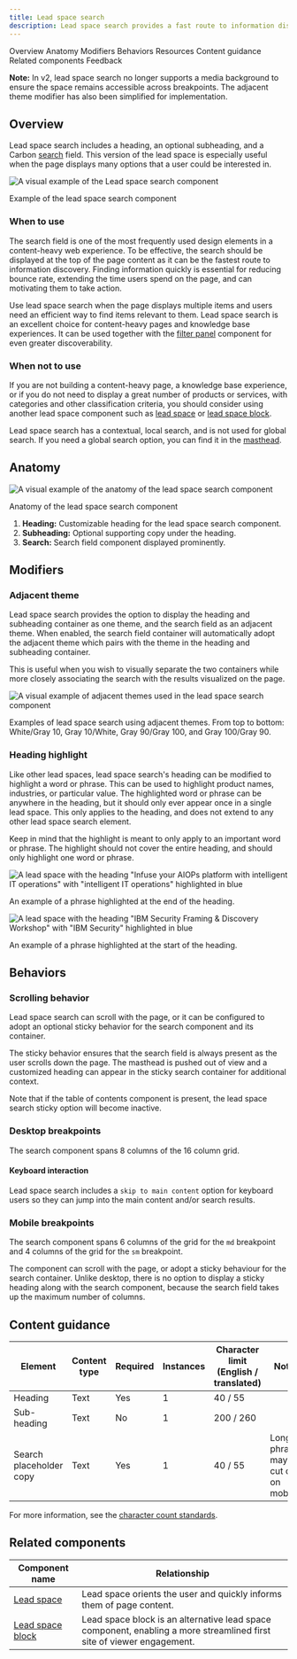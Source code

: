 ```yaml
---
title: Lead space search
description: Lead space search provides a fast route to information discovery by including a prominent search option in the lead space. As the search is always positioned at the top, it is discoverable by users the moment they land on the page.
---
```




<ComponentDescription name="Lead space search" type="layout" />

<AnchorLinks>

<AnchorLink>Overview</AnchorLink>
<AnchorLink>Anatomy</AnchorLink>
<AnchorLink>Modifiers</AnchorLink>
<AnchorLink>Behaviors</AnchorLink>
<AnchorLink>Resources</AnchorLink>
<AnchorLink>Content guidance</AnchorLink>
<AnchorLink>Related components</AnchorLink>
<AnchorLink>Feedback</AnchorLink>

</AnchorLinks>

<InlineNotification>

**Note:** In v2, lead space search no longer supports a media background to ensure the space remains accessible across breakpoints. The adjacent theme modifier has also been simplified for implementation.

</InlineNotification>

## Overview

Lead space search includes a heading, an optional subheading, and a Carbon [search](https://carbondesignsystem.com/components/search/usage/) field. This version of the lead space is especially useful when the page displays many options that a user could be interested in.

<Row>

<Column colMd={6} colLg={8}>

![A visual example of the Lead space search component](../../images/component/lead-space-search/lead-space-search-overview.png)

<Caption>Example of the lead space search component</Caption>

</Column>

</Row>

### When to use

The search field is one of the most frequently used design elements in a content-heavy web experience. To be effective, the search should be displayed at the top of the page content as it can be the fastest route to information discovery. Finding information quickly is essential for reducing bounce rate, extending the time users spend on the page, and can motivating them to take action.

Use lead space search when the page displays multiple items and users need an efficient way to find items relevant to them. Lead space search is an excellent choice for content-heavy pages and knowledge base experiences. It can be used together with the [filter panel](../components/filter-panel) component for even greater discoverability.

### When not to use

If you are not building a content-heavy page, a knowledge base experience, or if you do not need to display a great number of products or services, with categories and other classification criteria, you should consider using another lead space component such as [lead space](../components/leadspace) or [lead space block](../components/lead-space-block).

Lead space search has a contextual, local search, and is not used for global search. If you need a global search option, you can find it in the [masthead](../components/masthead).

## Anatomy

<Row>

<Column colMd={8} colLg={8}>

![A visual example of the anatomy of the lead space search component](../../images/component/lead-space-search/lead-space-search-anatomy.png)

<Caption>Anatomy of the lead space search component</Caption>

</Column>

</Row>

1. **Heading:** Customizable heading for the lead space search component.
2. **Subheading:** Optional supporting copy under the heading.
3. **Search:** Search field component displayed prominently.

## Modifiers

### Adjacent theme

Lead space search provides the option to display the heading and subheading container as one theme, and the search field as an adjacent theme. When enabled, the search field container will automatically adopt the adjacent theme which pairs with the theme in the heading and subheading container.

This is useful when you wish to visually separate the two containers while more closely associating the search with the results visualized on the page.

<Row>

<Column colMd={6} colLg={8}>

![A visual example of adjacent themes used in the lead space search component](../../images/component/lead-space-search/lead-space-search-modifier-adjacent-themes.png)

<Caption>
  Examples of lead space search using adjacent themes. From top to bottom:
  White/Gray 10, Gray 10/White, Gray 90/Gray 100, and Gray 100/Gray 90.
</Caption>

</Column>

</Row>

### Heading highlight

Like other lead spaces, lead space search's heading can be modified to highlight a word or phrase. This can be used to highlight product names, industries, or particular value. The highlighted word or phrase can be anywhere in the heading, but it should only ever appear once in a single lead space. This only applies to the heading, and does not extend to any other lead space search element.

Keep in mind that the highlight is meant to only apply to an important word or phrase. The highlight should not cover the entire heading, and should only highlight one word or phrase.

<Row>

<Column colMd={6} colLg={6}>

![A lead space with the heading "Infuse your AIOPs platform with intelligent IT operations" with "intelligent IT operations" highlighted in blue](../../images/component/lead-space-search/lead-space-search-modifier-heading-highlight-01.png)

<Caption>An example of a phrase highlighted at the end of the heading.</Caption>

</Column>

<Column colMd={6} colLg={6}>

![A lead space with the heading "IBM Security Framing & Discovery Workshop" with "IBM Security" highlighted in blue](../../images/component/lead-space-search/lead-space-search-modifier-heading-highlight-02.png)

<Caption>
  An example of a phrase highlighted at the start of the heading.
</Caption>

</Column>

</Row>

## Behaviors

### Scrolling behavior

Lead space search can scroll with the page, or it can be configured to adopt an optional sticky behavior for the search component and its container.

The sticky behavior ensures that the search field is always present as the user scrolls down the page. The masthead is pushed out of view and a customized heading can appear in the sticky search container for additional context.

Note that if the table of contents component is present, the lead space search sticky option will become inactive.

### Desktop breakpoints

The search component spans 8 columns of the 16 column grid.

#### Keyboard interaction

Lead space search includes a `skip to main content` option for keyboard users so they can jump into the main content and/or search results.

### Mobile breakpoints

The search component spans 6 columns of the grid for the `md` breakpoint and 4 columns of the grid for the `sm` breakpoint.

The component can scroll with the page, or adopt a sticky behaviour for the search container. Unlike desktop, there is no option to display a sticky heading along with the search component, because the search field takes up the maximum number of columns.

<ResourceLinks name="Lead space search" type="layout" />

## Content guidance

| Element                 | Content type | Required | Instances | Character limit <br/>(English / translated) | Notes                                    |
| ----------------------- | ------------ | -------- | --------- | ------------------------------------------- | ---------------------------------------- |
| Heading                 | Text         | Yes      | 1         | 40 / 55                                     |                                          |
| Sub-heading             | Text         | No       | 1         | 200 / 260                                   |                                          |
| Search placeholder copy | Text         | Yes      | 1         | 40 / 55                                     | Longer phrases may be cut off on mobile. |

For more information, see the [character count standards](https://www.ibm.com/standards/carbon/guidelines/content#character-count-standards).

## Related components

| Component name                                                                       | Relationship                                                                                                          |
| ------------------------------------------------------------------------------------ | --------------------------------------------------------------------------------------------------------------------- |
| [Lead space](https://www.ibm.com/standards/carbon/components/leadspace)              | Lead space orients the user and quickly informs them of page content.                                                 |
| [Lead space block](https://www.ibm.com/standards/carbon/components/lead-space-block) | Lead space block is an alternative lead space component, enabling a more streamlined first site of viewer engagement. |

<ComponentFooter name="Lead space search" type="layout" />
